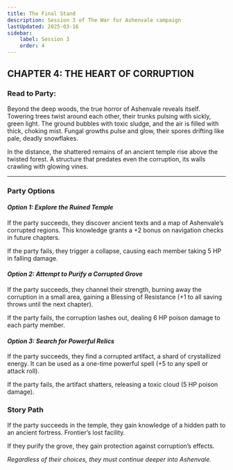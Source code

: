 ```yaml
---
title: The Final Stand
description: Session 3 of The War for Ashenvale campaign
lastUpdated: 2025-03-16
sidebar:
    label: Session 3
    order: 4
---
```


## CHAPTER 4: THE HEART OF CORRUPTION
### Read to Party:
Beyond the deep woods, the true horror of Ashenvale reveals itself. Towering trees twist around each other, their trunks pulsing with sickly, green light. The ground bubbles with toxic sludge, and the air is filled with thick, choking mist. Fungal growths pulse and glow, their spores drifting like pale, deadly snowflakes.

In the distance, the shattered remains of an ancient temple rise above the twisted forest. A structure that predates even the corruption, its walls crawling with glowing vines.

---

### Party Options
#### <I>Option 1: Explore the Ruined Temple </I>
If the party succeeds, they discover ancient texts and a map of Ashenvale’s corrupted regions. This knowledge grants a +2 bonus on navigation checks in future chapters.

If the party fails, they trigger a collapse, causing each member taking 5 HP in falling damage.

#### <I>Option 2: Attempt to Purify a Corrupted Grove </I>

If the party succeeds, they channel their strength, burning away the corruption in a small area, gaining a Blessing of Resistance (+1 to all saving throws until the next chapter).

If the party fails, the corruption lashes out, dealing 6 HP poison damage to each party member.

#### <I>Option 3: Search for Powerful Relics </I>
If the party succeeds, they find a corrupted artifact, a shard of crystallized energy. It can be used as a one-time powerful spell (+5 to any spell or attack roll).

If the party fails, the artifact shatters, releasing a toxic cloud (5 HP poison damage).

### Story Path
If the party succeeds in the temple, they gain knowledge of a hidden path to an ancient fortress. Frontier’s lost facility.

If they purify the grove, they gain protection against corruption’s effects.

_Regardless of their choices, they must continue deeper into Ashenvale._
